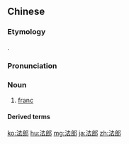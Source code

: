 ==Chinese==
{{zh-forms}}

===Etymology===
{{borrowing|zh|fr|franc}}.

===Pronunciation===
{{zh-pron
|m=法láng
|c=faat3 long4,faat3 long4-1
|mn=hoat-lông
|cat=n
}}

===Noun===
{{zh-noun}}

# [[franc]]

====Derived terms====
{{zh-der|瑞士法郎}}

{{zh-cat|Elementary|Currency}}

[[ko:法郎]]
[[hu:法郎]]
[[mg:法郎]]
[[ja:法郎]]
[[zh:法郎]]